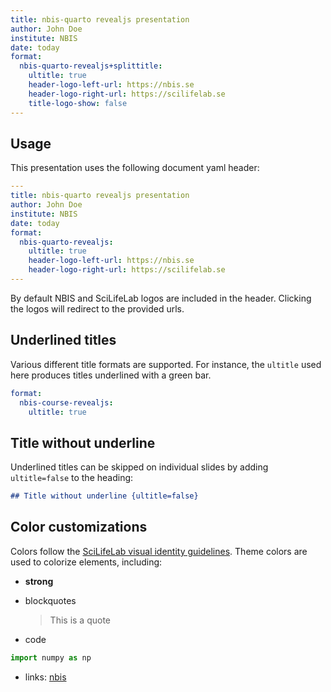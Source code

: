 ```yaml
---
title: nbis-quarto revealjs presentation
author: John Doe
institute: NBIS
date: today
format:
  nbis-quarto-revealjs+splittitle:
    ultitle: true
    header-logo-left-url: https://nbis.se
    header-logo-right-url: https://scilifelab.se
    title-logo-show: false
---
```


## Usage

This presentation uses the following document yaml header:

```yaml
---
title: nbis-quarto revealjs presentation
author: John Doe
institute: NBIS
date: today
format:
  nbis-quarto-revealjs:
    ultitle: true
    header-logo-left-url: https://nbis.se
    header-logo-right-url: https://scilifelab.se
---
```

By default NBIS and SciLifeLab logos are included in the header.
Clicking the logos will redirect to the provided urls.

## Underlined titles

Various different title formats are supported. For instance, the
`ultitle` used here produces titles underlined with a green bar.

```yaml
format:
  nbis-course-revealjs:
    ultitle: true
```

## Title without underline{ultitle=false}

Underlined titles can be skipped on individual slides by adding
`ultitle=false` to the heading:

```markdown
## Title without underline {ultitle=false}
```

## Color customizations

Colors follow the [SciLifeLab visual identity
guidelines](https://www.scilifelab.se/community-pages/resources/visual-identity).
Theme colors are used to colorize elements, including:

- **strong**

- blockquotes

    > This is a quote

- code

```python
import numpy as np
```

- links: [nbis](https://nbis.se/)

